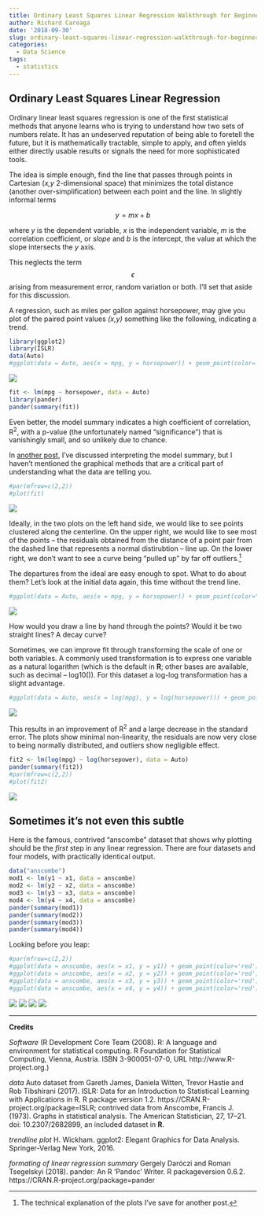 ```yaml
---
title: Ordinary Least Squares Linear Regression Walkthrough for Beginners
author: Richard Careaga
date: '2018-09-30'
slug: ordinary-least-squares-linear-regression-walkthrough-for-beginners
categories:
  - Data Science
tags:
  - statistics
---
```


## Ordinary Least Squares Linear Regression

Ordinary linear least squares regression is one of the first statistical methods that anyone learns who is trying to understand how two sets of numbers relate. It has an undeserved reputation of being able to foretell the future, but it is mathematically tractable, simple to apply, and often yields  either directly usable results or signals the need for more sophisticated tools.

The idea is simple enough, find the line that passes through points in Cartesian (*x,y* 2-dimensional space) that minimizes the total distance (another over-simplification) between each point and the line. In slightly informal terms

$$y = mx + b$$

where *y* is the dependent variable, *x* is the independent variable, *m* is the correlation coefficient, or *slope* and *b* is the intercept, the value at which the slope intersects the *y* axis. 

This neglects the term $$\epsilon$$ arising from measurement error, random variation or both.
I'll set that aside for this discussion.

A regression, such as miles per gallon against horsepower, may give you plot of the paired point values *(x,y)* something like the following, indicating a trend.

```r
library(ggplot2)
library(ISLR)
data(Auto)
#ggplot(data = Auto, aes(x = mpg, y = horsepower)) + geom_point(color='blue') + geom_smooth(method = "lm", se = FALSE)
``` 
![](https://s3-us-west-2.amazonaws.com/tuva/2018-09-29-fig1.png)
 

```r
fit <- lm(mpg ~ horsepower, data = Auto)
library(pander)
pander(summary(fit))
```

Even better, the model summary indicates a high coefficient of correlation, R^2^, with a p-value (the unfortunately named "significance") that is vanishingly small, and so unlikely due to chance.

In [another post](https://goo.gl/1W11Zu), I've discussed interpreting the model summary, but I haven't mentioned the graphical methods that are a critical part of understanding what the data are telling you.

```r
#par(mfrow=c(2,2))
#plot(fit)
``` 

![](https://s3-us-west-2.amazonaws.com/tuva/2018-09-29-fig2.png)


Ideally, in the two plots on the left hand side, we would like to see points clustered along the centerline. On the upper right, we would like to see most of the points -- the residuals obtained from the distance of a point pair from the dashed line that represents a normal distirubtion -- line up. On the lower right, we don't want to see a curve being "pulled up" by far off outliers.^[The technical explanation of the plots I've save for another post.]

The departures from the ideal are easy enough to spot. What to do about them? Let's look at the initial data again, this time without the trend line.

```r
#ggplot(data = Auto, aes(x = mpg, y = horsepower)) + geom_point(color="blue")
``` 

![](https://s3-us-west-2.amazonaws.com/tuva/2018-09-29-fig3.png)

How would you draw a line by hand through the points? Would it be two straight lines? A decay curve?

Sometimes, we can improve fit through transforming the scale of one or both variables. A commonly used transformation is to express one variable as a natural logarithm (which is the default in **R**; other bases are available, such as decimal -- log10()). For this dataset a log-log transformation has a slight advantage.

```r
#ggplot(data = Auto, aes(x = log(mpg), y = log(horsepower))) + geom_point(color="blue") + geom_smooth(method = "lm", se = FALSE)
``` 

![](https://s3-us-west-2.amazonaws.com/tuva/2018-09-29-fig4.png)

This results in an improvement of R^2^ and a large decrease in the standard error. The plots show minimal non-linearity, the residuals are now very close to being normally distributed, and outliers show negligible effect.

```r
fit2 <- lm(log(mpg) ~ log(horsepower), data = Auto)
pander(summary(fit2))
#par(mfrow=c(2,2))
#plot(fit2)
``` 

![](https://s3-us-west-2.amazonaws.com/tuva/2018-09-29-fig5.png)

## Sometimes it's not even this subtle

Here is the famous, contrived "anscombe" dataset that shows why plotting should be the *first* step in any linear regression. There are four datasets and four models, with practically identical output.

```r
data("anscombe")
mod1 <- lm(y1 ~ x1, data = anscombe)
mod2 <- lm(y2 ~ x2, data = anscombe)
mod3 <- lm(y3 ~ x3, data = anscombe)
mod4 <- lm(y4 ~ x4, data = anscombe)
pander(summary(mod1))
pander(summary(mod2))
pander(summary(mod3))
pander(summary(mod4))
```

Looking before you leap:

```r
#par(mfrow=c(2,2))
#ggplot(data = anscombe, aes(x = x1, y = y1)) + geom_point(color='red') + geom_smooth(method = "lm", se = FALSE)
#ggplot(data = anscombe, aes(x = x2, y = y2)) + geom_point(color='red') + geom_smooth(method = "lm", se = FALSE)
#ggplot(data = anscombe, aes(x = x3, y = y3)) + geom_point(color='red') + geom_smooth(method = "lm", se = FALSE)
#ggplot(data = anscombe, aes(x = x4, y = y4)) + geom_point(color='red') + geom_smooth(method = "lm", se = FALSE)

``` 

![](https://s3-us-west-2.amazonaws.com/tuva/2018-09-29-fig6.png)
![](https://s3-us-west-2.amazonaws.com/tuva/2018-09-29-fig7.png)
![](https://s3-us-west-2.amazonaws.com/tuva/2018-09-29-fig8.png)
![](https://s3-us-west-2.amazonaws.com/tuva/2018-09-29-fig9.png)

___

**Credits**

*Software* (R Development Core Team (2008). R: A language and environment for statistical computing. R Foundation for Statistical Computing, Vienna, Austria. ISBN 3-900051-07-0, URL http://www.R-project.org.)

*data* Auto dataset from Gareth James, Daniela Witten, Trevor Hastie and Rob Tibshirani (2017). ISLR: Data for an Introduction to Statistical Learning with Applications in R. R package version 1.2. https://CRAN.R-project.org/package=ISLR; contrived data from Anscombe, Francis J. (1973). Graphs in statistical analysis. The American Statistician, 27, 17–21. doi: 10.2307/2682899, an included dataset in **R**.

*trendline plot* H. Wickham. ggplot2: Elegant Graphics for Data Analysis. Springer-Verlag New York, 2016.

*formating of linear regression summary* Gergely Daróczi and Roman Tsegelskyi (2018). pander: An R 'Pandoc' Writer. R packageversion 0.6.2. https://CRAN.R-project.org/package=pander
